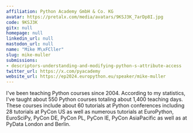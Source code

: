 ```yaml
---
affiliation: Python Academy GmbH & Co. KG
avatar: https://pretalx.com/media/avatars/9KSJ3K_7arDp8I.jpg
code: 9KSJ3K
gitx: null
homepage: null
linkedin_url: null
mastodon_url: null
name: "Mike M\xFCller"
slug: mike-muller
submissions:
- descriptors-understanding-and-modifying-python-s-attribute-access
twitter_url: https://x.com/pyacademy
website_url: https://ep2024.europython.eu/speaker/mike-muller
---
```


I've been teaching Python courses since 2004. According to my statistics, I've taught about 550 Python courses totaling about 1,400 teaching days. These courses include about 60 tutorials at Python conferences including 28 tutorials at PyCon US as well as numerous tutorials at EuroPython, EuroSciPy, PyCon DE, PyCon PL, PyCon IE, PyCon AsiaPacific as well as at PyData London and Berlin.
